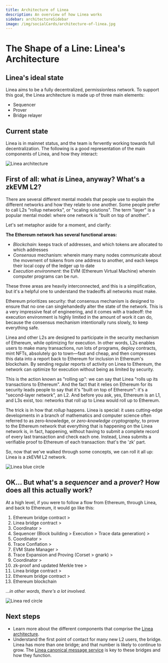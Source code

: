 ```yaml
---
title: Architecture of Linea
description: An overview of how Linea works
sidebar: architectureSidebar
image: /img/socialCards/architecture-of-linea.jpg
---
```


# The Shape of a Line: Linea's Architecture

## Linea's ideal state

Linea aims to be a fully decentralized, permissionless network. To support this
goal, the Linea architecture is made up of three main elements:

- Sequencer
- Prover
- Bridge relayer

## Current state

Linea is in mainnet status, and the team is fervently working towards full
decentralization. The following is a good representation of the main components
of Linea, and how they interact:

<div class="center-container">
  <div class="img-large">
    <img
      src="/img/architecture/index/Linea_architecture_map.png"
      alt="Linea architecture"
    />
  </div>
</div>

## First of all: what _is_ Linea, anyway? What's a zkEVM L2?

There are several different mental models that people use to explain the
different networks and how they relate to one another. Some people prefer to
call L2s "rollup networks", or "scaling solutions". The term "layer" is a
popular mental model: where one network is "built on top of another".

Let's set metaphor aside for a moment, and clarify:

**The Ethereum network has several functional areas:**

- _Blockchain_: keeps track of addresses, and which tokens are allocated to
  which addresses
- _Consensus_ mechanism: wherein many many nodes communicate about the movement
  of tokens from one address to another, and each keeps their local copy of the
  ledger up to date
- _Execution environment_: the EVM (Ethereum Virtual Machine) wherein computer
  programs can be run.

These three areas are heavily interconnected, and this is a simplification, but
it's a helpful one to understand the tradeoffs all networks must make.

Ethereum prioritizes security: that consensus mechanism is designed to ensure
that no one can singlehandedly alter the state of the network. This is a very
impressive feat of engineering, and it comes with a tradeoff: the execution
environment is highly limited in the amount of work it can do, because the
consensus mechanism intentionally runs slowly, to keep everything safe.

Linea and other L2s are designed to participate in the security mechanism of
Ethereum, while optimizing for execution. In other words, L2s enables users to
make many transactions, run lots of programs, deploy contracts, mint NFTs,
absolutely go to town—fast and cheap, and then compresses this data into a
report back to Ethereum for inclusion in Ethereum's blockchain. By sending
regular reports of activity on Linea to Ethereum, the network can optimize for
execution without being as limited by security.

This is the action known as "rolling up": we can say that Linea "rolls up its
transactions to Ethereum". And the fact that it relies on Ethereum for its
security leads people to say that it's "built on top of Ethereum": it's a
"second-layer network", an L2. And before you ask, yes, Ethereum is an L1, and
L3s exist, too: networks that roll up to Linea would roll up to Ethereum.

The trick is in how that _rollup_ happens. Linea is special: it uses
cutting-edge developments in a branch of mathematics and computer science often
referred to as zero-knowledge, or _zero-knowledge cryptography_, to prove to the
Ethereum network that everything that is happening on the Linea network is, in
fact, happening, without having to submit a complete record of every last
transaction and check each one. Instead, Linea submits a verifiable proof to
Ethereum of each transaction: that's the 'zk' part.

So, now that we've walked through some concepts, we can roll it all up: Linea is
a zkEVM L2 network.

<div class="center-container">
  <div class="img-xsmall">
    <img
      src="/img/architecture/index/Linea_bluecircle.png"
      alt="Linea blue circle"
    />
  </div>
</div>

## OK... But what's a _sequencer_ and a _prover_? How does all this actually work?

At a high level, if you were to follow a flow from Ethereum, through Linea, and
back to Ethereum, it would go like this:

1. Ethereum bridge contract >
2. Linea bridge contract >
3. Coordinator >
4. Sequencer (Block building > Execution > Trace data generation) >
5. Coordinator >
6. Trace Conflation >
7. EVM State Manager >
8. Trace Expansion and Proving (Corset > gnark) >
9. Coordinator >
10. zk-proof and updated Merkle tree >
11. Linea bridge contract >
12. Ethereum bridge contract >
13. Ethereum blockchain

_...in other words, there's a lot involved._

<div class="center-container">
  <div class="img-xsmall">
    <img
      src="/img/architecture/index/Linea_redcircle.png"
      alt="Linea red circle"
    />
  </div>
</div>

## Next steps

- Learn more about the different components that comprise the
  [Linea architecture](./stack/index.mdx).
- Understand the first point of contact for many new L2 users, the bridge. Linea
  has more than one bridge; and that number is likely to continue to grow. The
  [Linea canonical message service](./stack/canonical-msg-service/index.mdx) is
  key to these bridges and how they function.
